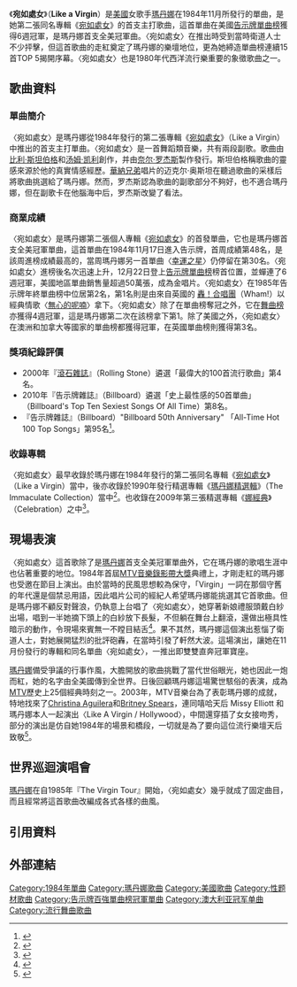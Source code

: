 
{{noteTA
|T=zh-cn:宛如处女; zh-hk:Like a Virgin; zh-tw:宛如處女 (歌曲);
|1=zh-cn:宛如处女; zh-hk:Like a Virgin; zh-tw:Like a Virgin;
|2=zh-cn:麦当娜; zh-hk:麥當娜; zh-tw:瑪丹娜;
|G1=Show
}}
{{Infobox single 
| Name           = 宛如處女<br />Like a Virgin
| Artist         = [[麥當娜|麥當娜]]
| from Album     = [[宛如處女|宛如處女]]
| Cover          = Madonna_-_Like_a_Virgin_(song).jpg
| Alt            = Sepia photo of a young brunette woman wearing white heart-shaped earrings and hair accessory. Her left hand is either pulling or putting on a bead necklace. Her wrists have countless bead bracelets. She is wearing white undergarments.
| A-side         = 
| B-side         = Stay
| Released       = 1984年11月6日
| Format         = 12" maxi、7" single、[[錄音帶|錄音帶]]、[[CD|CD]]
| Recorded       = 1984年4月, 紐約能量站錄音室
| Genre          = [[流行音樂|流行音樂]]、[[流行舞曲|流行舞曲]]
| Length         = 3:38
| Label          = {{flat list|
* [[Sire唱片公司|Sire唱片公司]]
* [[華納兄弟唱片公司|華納兄弟唱片公司]]}}
| Writer         = {{flat list|
* Billy Steinberg
* Tom Kelly}}
| Producer       = Nile Rodgers
| Last single    = [[Borderline_(歌曲)|Borderline]]<br/>(1984年)
| This single    = '''Like a Virgin'''<br/>(1984年)
| Next single    = [[Material_Girl|Material Girl]] <br/>(1985年)
| Misc           = 
}}
《'''宛如處女'''》（'''Like a Virgin'''）是[[美國|美國]]女歌手[[瑪丹娜|瑪丹娜]]在1984年11月所發行的單曲，是她第二張同名專輯《[[宛如处女|宛如處女]]》的首支主打歌曲，這首單曲在美國[[Billboard_Hot_100|告示牌單曲榜]]獲得6週冠軍，是瑪丹娜首支全美冠軍曲。〈宛如處女〉在推出時受到當時衛道人士不少抨擊，但這首歌曲的走紅奠定了瑪丹娜的樂壇地位，更為她締造單曲榜連續15首TOP 5揭開序幕。〈宛如處女〉也是1980年代西洋流行樂重要的象徵歌曲之一。

==歌曲資料==
===單曲簡介===
〈宛如處女〉是瑪丹娜從1984年發行的第二張專輯《[[宛如处女|宛如處女]]》（Like a Virgin）中推出的首支主打單曲。〈宛如處女〉是一首舞蹈類音樂，共有兩段副歌。歌曲由[[比利·斯坦伯格|比利·斯坦伯格]]和[[汤姆·凯利_(音樂人)|汤姆·凯利]]創作，并由[[奈尔·罗杰斯|奈尔·罗杰斯]]製作發行。斯坦伯格稱歌曲的靈感來源於他的真實情感經歷。[[Warner_Bros._Records|華納兄弟]]唱片的迈克尔·奥斯坦在聽過歌曲的采樣后將歌曲挑選給了瑪丹娜。然而，罗杰斯認為歌曲的副歌部分不夠好，也不適合瑪丹娜，但在副歌卡在他腦海中后，罗杰斯改變了看法。

===商業成績===
〈宛如處女〉是瑪丹娜第二張個人專輯《[[宛如处女|宛如處女]]》的首發單曲，它也是瑪丹娜首支全美冠軍單曲，這首單曲在1984年11月17日進入告示牌，首周成績第48名，是該周進榜成績最高的，當周瑪丹娜另一首單曲〈[[幸運之星_(瑪丹娜歌曲)|幸運之星]]〉仍停留在第30名。〈宛如處女〉進榜後名次迅速上升，12月22日登上[[Billboard_Hot_100|告示牌單曲榜]]榜首位置，並蟬連了6週冠軍，美國地區單曲銷售量超過50萬張，成為金唱片。〈宛如處女〉在1985年告示牌年終單曲榜中位居第2名，第1名則是由來自英國的 [[威猛樂隊|轟！合唱團]]（Wham!）以經典情歌〈[[Careless_Whisper|無心的呢喃]]〉拿下。〈宛如處女〉除了在單曲榜奪冠之外，它在[[告示牌舞曲排行榜|舞曲榜]]亦獲得4週冠軍，這是瑪丹娜第二次在該榜拿下第1。除了美國之外，〈宛如處女〉在澳洲和加拿大等國家的單曲榜都獲得冠軍，在英國單曲榜則獲得第3名。

===獎項紀錄評價===
*2000年『[[滾石雜誌|滾石雜誌]]』（Rolling Stone）遴選「最偉大的100首流行歌曲」第4名。
*2010年『告示牌雜誌』（Billboard）遴選「史上最性感的50首單曲」（Billboard's Top Ten Sexiest Songs Of All Time）第8名。
*『告示牌雜誌』（Billboard）"Billboard 50th Anniversary" 「All-Time Hot 100 Top Songs」第95名<ref>{{Cite web |url=https://en.wikipedia.org/wiki/Billboard_Hot_100_50th_Anniversary_Charts#All-Time_top_artists |title=存档副本 |access-date=2014-11-22 |archive-date=2014-09-07 |archive-url=https://web.archive.org/web/20140907141702/http://en.wikipedia.org/wiki/Billboard_Hot_100_50th_Anniversary_Charts#All-Time_top_artists |dead-url=no }}</ref>。

===收錄專輯===
〈宛如處女〉最早收錄於瑪丹娜在1984年發行的第二張同名專輯《[[宛如处女|宛如處女]]》（Like a Virgin）當中，後亦收錄於1990年發行精選專輯《[[瑪丹娜精選|瑪丹娜精選輯]]》（The Immaculate Collection）當中<ref>{{Cite web |url=http://www.warnermusic.com.tw/store/item/1262 |title=瑪丹娜無瑕精選輯曲目 |access-date=2016-07-07 |archive-date=2015-07-07 |archive-url=https://web.archive.org/web/20150707120319/http://www.warnermusic.com.tw/store/item/1262 |dead-url=yes }}</ref>。也收錄在2009年第三張精選專輯《[[Celebration_(麥當娜專輯)|娜經典]]》（Celebration）之中<ref>{{Cite web |url=http://www.warnermusic.com.tw/focus/international/madonna/celebration/music2.php |title=瑪丹娜娜經典專輯曲目 |access-date=2016-07-07 |archive-date=2015-04-19 |archive-url=https://web.archive.org/web/20150419022521/http://www.warnermusic.com.tw/focus/international/madonna/celebration/music2.php |dead-url=yes }}</ref>。

==現場表演==
〈宛如處女〉這首歌除了是[[瑪丹娜|瑪丹娜]]首支全美冠軍單曲外，它在瑪丹娜的歌唱生涯中也佔著重要的地位。1984年首屆[[MTV音樂錄影帶大獎|MTV音樂錄影帶大獎]]典禮上，才剛走紅的瑪丹娜也受邀在節目上演出。由於當時的民風思想較為保守，「Virgin」一詞在那個守舊的年代還是個禁忌用語，因此唱片公司的經紀人希望瑪丹娜能挑選其它首歌曲。但是瑪丹娜不顧反對聲浪，仍執意上台唱了〈宛如處女〉，她穿著新娘禮服頭戴白紗出場，唱到一半她摘下頭上的白紗放下長髮，不但躺在舞台上翻滾，還做出極具性暗示的動作，令現場來賓無一不瞠目結舌<ref>{{Cite web |url=https://www.youtube.com/watch?v=jbmszeK5-L4 |title=存档副本 |accessdate=2014-11-12 |archive-date=2014-11-12 |archive-url=https://web.archive.org/web/20141112175527/http://www.youtube.com/watch?v=jbmszeK5-L4 |dead-url=no }}</ref>。果不其然，瑪丹娜這個演出惹惱了衛道人士，對她展開猛烈的批評砲轟，在當時引發了軒然大波。這場演出，讓她在11月份發行的專輯和同名單曲〈宛如處女〉，一推出即雙雙直奔冠軍寶座。

[[瑪丹娜|瑪丹娜]]備受爭議的行事作風，大膽開放的歌曲挑戰了當代世俗眼光，她也因此一炮而紅，她的名字由全美國傳到全世界。日後回顧瑪丹娜這場驚世駭俗的表演，成為[[MTV|MTV]]歷史上25個經典時刻之一。2003年，MTV音樂台為了表彰瑪丹娜的成就，特地找來了[[Christina_Aguilera|Christina Aguilera]]和[[Britney_Spears|Britney Spears]]，連同嘻哈天后 Missy Elliott 和瑪丹娜本人一起演出〈Like A Virgin / Hollywood〉，中間還穿插了女女接吻秀，部分的演出是仿自她1984年的場景和橋段，一切就是為了要向這位流行樂壇天后致敬<ref>{{Cite web |url=https://www.youtube.com/watch?v=yHd0CE1IKKY |title=存档副本 |accessdate=2014-11-12 |archive-date=2014-11-12 |archive-url=https://web.archive.org/web/20141112212803/http://www.youtube.com/watch?v=yHd0CE1IKKY |dead-url=no }}</ref>。

==世界巡迴演唱會==
[[瑪丹娜|瑪丹娜]]在自1985年『The Virgin Tour』開始，〈宛如處女〉幾乎就成了固定曲目，而且經常將這首歌曲改編成各式各樣的曲風。
==引用資料==
{{reflist}}

== 外部連結 ==
{{瑪丹娜歌曲}}

{{Authority control}}
{{DEFAULTSORT:Like a Virgin}}
[[Category:1984年單曲|Category:1984年單曲]]
[[Category:瑪丹娜歌曲|Category:瑪丹娜歌曲]]
[[Category:美國歌曲|Category:美國歌曲]]
[[Category:性题材歌曲|Category:性题材歌曲]]
[[Category:告示牌百強單曲榜冠軍單曲|Category:告示牌百強單曲榜冠軍單曲]]
[[Category:澳大利亚冠军单曲|Category:澳大利亚冠军单曲]]
[[Category:流行舞曲歌曲|Category:流行舞曲歌曲]]